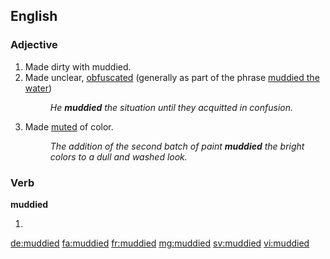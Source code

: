 ==English==

===Adjective===
{{en-adj}}

# Made dirty with muddied.
# Made unclear, [[obfuscated]] (generally as part of the phrase [[muddied the water]])
#: ''He '''muddied''' the situation until they acquitted in confusion.''
# Made [[muted]] of color.
#: ''The addition of the second batch of paint '''muddied''' the bright colors to a dull and washed look.''

===Verb===
'''muddied'''

# {{en-past of|muddy}}

[[de:muddied]]
[[fa:muddied]]
[[fr:muddied]]
[[mg:muddied]]
[[sv:muddied]]
[[vi:muddied]]